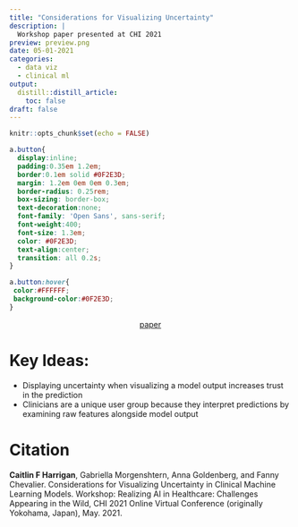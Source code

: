 ```yaml
---
title: "Considerations for Visualizing Uncertainty"
description: |
  Workshop paper presented at CHI 2021
preview: preview.png
date: 05-01-2021
categories:
  - data viz
  - clinical ml
output: 
  distill::distill_article:
    toc: false
draft: false
---
```


```r
knitr::opts_chunk$set(echo = FALSE)
```

```css
a.button{
  display:inline;
  padding:0.35em 1.2em;
  border:0.1em solid #0F2E3D;
  margin: 1.2em 0em 0em 0.3em;
  border-radius: 0.25rem;
  box-sizing: border-box;
  text-decoration:none;
  font-family: 'Open Sans', sans-serif;
  font-weight:400;
  font-size: 1.3em;
  color: #0F2E3D;
  text-align:center;
  transition: all 0.2s;
}

a.button:hover{
 color:#FFFFFF;
 background-color:#0F2E3D;
}
```

<center>
  <a href="Harrigan2021.pdf" class="button">paper</a>
</center>

# Key Ideas:

* Displaying uncertainty when visualizing a model output increases trust in the prediction
* Clinicians are a unique user group because they interpret predictions by examining raw features alongside model output


# Citation

__Caitlin F Harrigan__, Gabriella Morgenshtern, Anna Goldenberg, and Fanny Chevalier. Considerations for Visualizing Uncertainty in Clinical Machine Learning Models. Workshop: Realizing AI in Healthcare: Challenges Appearing in the Wild, CHI 2021 Online Virtual Conference (originally Yokohama, Japan), May. 2021. 